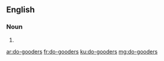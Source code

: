 ==English==

===Noun===
{{head|en}}

# {{plural of|do-gooder}}

[[ar:do-gooders]]
[[fr:do-gooders]]
[[ku:do-gooders]]
[[mg:do-gooders]]